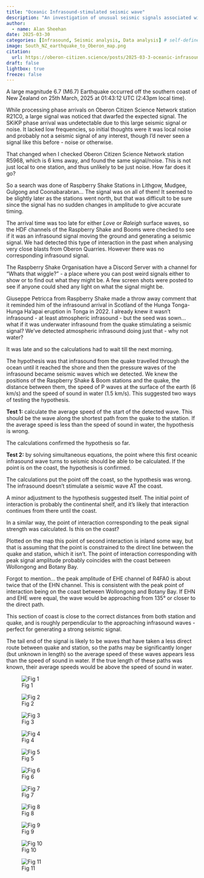 ```yaml
---
title: "Oceanic Infrasound-stimulated seismic wave"
description: "An investigation of unusual seismic signals associated with the magnitude 6.7 earthquake which occured off the southern coast of New Zealand on 25 March 2025."
author:
  - name: Alan Sheehan
date: 2025-03-30
categories: [Infrasound, Seismic analysis, Data analysis] # self-defined categories
image: South_NZ_earthquake_to_Oberon_map.png
citation: 
  url: https://oberon-citizen.science/posts/2025-03-3-oceanic-infrasound/
draft: false 
lightbox: true
freeze: false
---
```


A large magnitude 6.7 (M6.7) Earthquake occurred off the southern coast of New Zealand on 25th March, 2025 at 01:43:12 UTC (2:43pm local time).

While processing phase arrivals on Oberon Citizen Science Network station R21C0, a large signal was noticed that dwarfed the expected signal. The SKiKP phase arrival was undetectable due to this large seismic signal or noise. It lacked low frequencies, so initial thoughts were it was local noise and probably not a seismic signal of any interest, though I'd never seen a signal like this before - noise or otherwise.

That changed when I checked Oberon Citizen Science Network station R5968, which is 6 kms away, and found the same signal/noise. This is not just local to one station, and thus unlikely to be just noise. How far does it go?

So a search was done of Raspberry Shake Stations in Lithgow, Mudgee, Gulgong and Coonabarabran... The signal was on all of them! It seemed to be slightly later as the stations went north, but that was difficult to be sure since the signal has no sudden changes in amplitude to give accurate timing.

The arrival time was too late for either _Love_ or _Raleigh_ surface waves, so the HDF channels of the Raspberry Shake and Booms were checked to see if it was an infrasound signal moving the ground and generating a seismic signal. We had detected this type of interaction in the past when analysing very close blasts from Oberon Quarries. However there was no corresponding infrasound signal.

The Raspberry Shake Organisation have a Discord Server with a channel for "Whats that wiggle?" - a place where you can post weird signals either to show or to find out what they might be. A few screen shots were posted to see if anyone could shed any light on what the signal might be.

Giuseppe Petricca from Raspberry Shake made a throw away comment that it reminded him of the infrasound arrival in Scotland of the Hunga Tonga-Hunga Ha'apai eruption in Tonga in 2022. I already knew it wasn't infrasound - at least atmospheric infrasound - but the seed was sown... what if it was underwater infrasound from the quake stimulating a seismic signal? We've detected atmospheric infrasound doing just that - why not water?

It was late and so the calculations had to wait till the next morning.

The hypothesis was that infrasound from the quake travelled through the ocean until it reached the shore and then the pressure waves of the infrasound became seismic waves which we detected. We knew the positions of the Raspberry Shake & Boom stations and the quake, the distance between them, the speed of P waves at the surface of the earth (6 km/s) and the speed of sound in water (1.5 km/s). This suggested two ways of testing the hypothesis.

**Test 1:** calculate the average speed of the start of the detected wave. This should be the wave along the shortest path from the quake to the station. If the average speed is less than the speed of sound in water, the hypothesis is wrong.

The calculations confirmed the hypothesis so far.

**Test 2:** by solving simultaneous equations, the point where this first oceanic infrasound wave turns to seismic should be able to be calculated. If the point is on the coast, the hypothesis is confirmed.

The calculations put the point off the coast, so the hypothesis was wrong. The infrasound doesn't stimulate a seismic wave AT the coast.

A minor adjustment to the hypothesis suggested itself. The initial point of interaction is probably the continental shelf, and it's likely that interaction continues from there until the coast.

In a similar way, the point of interaction corresponding to the peak signal strength was calculated. Is this on the coast?

Plotted on the map this point of second interaction is inland some way, but that is assuming that the point is constrained to the direct line between the quake and station, which it isn't. The point of interaction corresponding with peak signal amplitude probably coincides with the coast between Wollongong and Botany Bay.

Forgot to mention... the peak amplitude of EHE channel of R4FA0 is about
twice that of the EHN channel. This is consistent with the peak point of
interaction being on the coast between Wollongong and Botany Bay. If EHN
and EHE were equal, the wave would be approaching from 135° or closer to
the direct path.

This section of coast is close to the correct distances from both station and quake, and is roughly perpendicular to the approaching infrasound waves - perfect for generating a strong seismic signal.

The tail end of the signal is likely to be waves that have taken a less direct route between quake and station, so the paths may be significantly longer (but unknown in length) so the average speed of these waves appears less than the speed of sound in water. If the true length of these paths was known, their average speeds would be above the speed of sound in water.

![Fig 1](M6.7Quake_Off_West_Coast_of_South_Island_New_ Zealand_20250325 _014312_UTC_R21C0_SKiKP.png)

![Fig 2](R4FA0.EHE-1742868043000.png)

![Fig 3](R4FA0.EHN-1742868049000.png)

![Fig 4](R4FA0.EHZ-1742868038000.png)

![Fig 5](R21C0.EHZ-1742868038000.png)

![Fig 6](R1564.EHZ-1742868060000.png)

![Fig 7](R5968.EHZ-1742868038000.png)

![Fig 8](South_NZ_earthquake_to_Oberon_map.png)

![Fig 9](South_NZ_earthquake_to_Oberon_map2.png)

![Fig 10](Spreadsheet_1.png)

![Fig 11](Spreadsheet_2.png)

